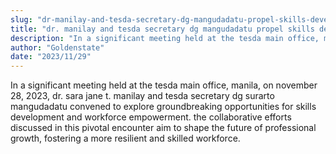 ```yaml
---
slug: "dr-manilay-and-tesda-secretary-dg-mangudadatu-propel-skills-development-initiatives"
title: "dr. manilay and tesda secretary dg mangudadatu propel skills development initiatives"
description: "In a significant meeting held at the tesda main office, manila, on november 28, 2023,..."
author: "Goldenstate"
date: "2023/11/29"
---
```


In a significant meeting held at the tesda main office, manila, on november 28, 2023, dr. sara jane t. manilay and tesda secretary dg surarto mangudadatu convened to explore groundbreaking opportunities for skills development and workforce empowerment. the collaborative efforts discussed in this pivotal encounter aim to shape the future of professional growth, fostering a more resilient and skilled workforce.